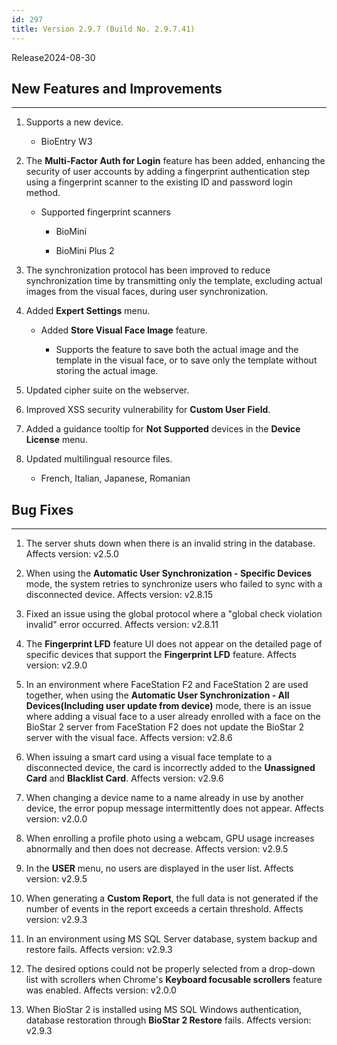 ```yaml
---
id: 297
title: Version 2.9.7 (Build No. 2.9.7.41)
---
```


Release<Separator/>2024-08-30


<DocumentA />


<DocumentB />

## New Features and Improvements

---

1. Supports a new device.

    * BioEntry W3

1. The **Multi-Factor Auth for Login** feature has been added, enhancing the security of user accounts by adding a fingerprint authentication step using a fingerprint scanner to the existing ID and password login method.

    * Supported fingerprint scanners

      * BioMini

      * BioMini Plus 2

1. The synchronization protocol has been improved to reduce synchronization time by transmitting only the template, excluding actual images from the visual faces, during user synchronization.

1. Added **Expert Settings** menu.

    * Added **Store Visual Face Image** feature.

      * Supports the feature to save both the actual image and the template in the visual face, or to save only the template without storing the actual image.

1. Updated cipher suite on the webserver.

1. Improved XSS security vulnerability for **Custom User Field**.

1. Added a guidance tooltip for **Not Supported** devices in the **Device License** menu.

1. Updated multilingual resource files.

    * French, Italian, Japanese, Romanian

## Bug Fixes

---

<BugLists>

1. The server shuts down when there is an invalid string in the database. <Badge>Affects version: v2.5.0</Badge>

1. When using the **Automatic User Synchronization - Specific Devices** mode, the system retries to synchronize users who failed to sync with a disconnected device. <Badge>Affects version: v2.8.15</Badge>

1. Fixed an issue using the global protocol where a "global check violation invalid" error occurred. <Badge>Affects version: v2.8.11</Badge>

1. The **Fingerprint LFD** feature UI does not appear on the detailed page of specific devices that support the **Fingerprint LFD** feature. <Badge>Affects version: v2.9.0</Badge>

1. In an environment where FaceStation F2 and FaceStation 2 are used together, when using the **Automatic User Synchronization - All Devices(Including user update from device)** mode, there is an issue where adding a visual face to a user already enrolled with a face on the BioStar 2 server from FaceStation F2 does not update the BioStar 2 server with the visual face. <Badge>Affects version: v2.8.6</Badge>

1. When issuing a smart card using a visual face template to a disconnected device, the card is incorrectly added to the **Unassigned Card** and **Blacklist Card**. <Badge>Affects version: v2.9.6</Badge>

1. When changing a device name to a name already in use by another device, the error popup message intermittently does not appear. <Badge>Affects version: v2.0.0</Badge>

1. When enrolling a profile photo using a webcam, GPU usage increases abnormally and then does not decrease. <Badge>Affects version: v2.9.5</Badge>

1. In the **USER** menu, no users are displayed in the user list. <Badge>Affects version: v2.9.5</Badge>

1. When generating a **Custom Report**, the full data is not generated if the number of events in the report exceeds a certain threshold. <Badge>Affects version: v2.9.3</Badge>

1. In an environment using MS SQL Server database, system backup and restore fails. <Badge>Affects version: v2.9.3</Badge>

1. The desired options could not be properly selected from a drop-down list with scrollers when Chrome's **Keyboard focusable scrollers** feature was enabled. <Badge>Affects version: v2.0.0</Badge>

1. When BioStar 2 is installed using MS SQL Windows authentication, database restoration through **BioStar 2 Restore** fails. <Badge>Affects version: v2.9.3</Badge>

</BugLists>